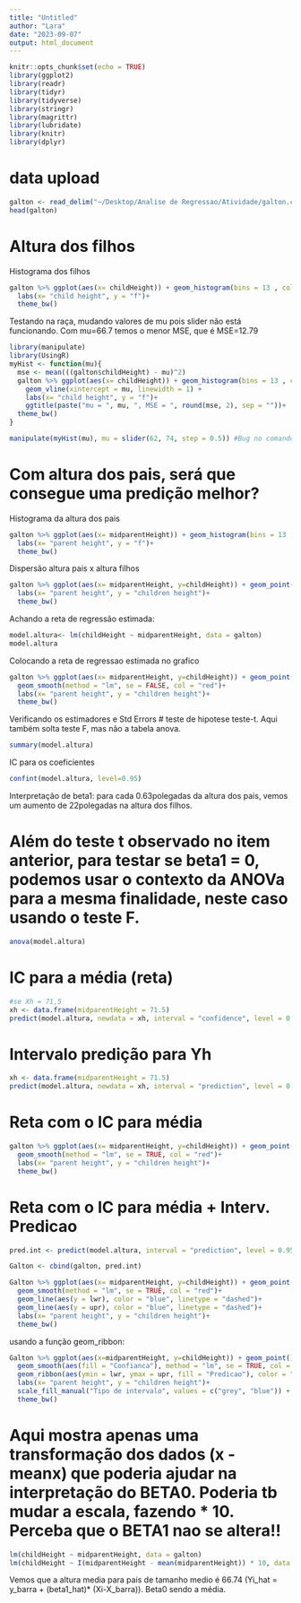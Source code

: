 ```yaml
---
title: "Untitled"
author: "Lara"
date: "2023-09-07"
output: html_document
---
```


```r
knitr::opts_chunk$set(echo = TRUE)
library(ggplot2)
library(readr)
library(tidyr)
library(tidyverse)
library(stringr)
library(magrittr)
library(lubridate)
library(knitr)
library(dplyr)
```

# data upload
```r
galton <- read_delim("~/Desktop/Analise de Regressao/Atividade/galton.csv")
head(galton)
```
# Altura dos filhos
Histograma dos filhos
```r
galton %>% ggplot(aes(x= childHeight)) + geom_histogram(bins = 13 , colour = "black", fill = "grey") +
  labs(x= "child height", y = "f")+
  theme_bw()
```


Testando na raça, mudando valores de mu pois slider não está funcionando. Com mu=66.7 temos o menor MSE, que é MSE=12.79
```r
library(manipulate)
library(UsingR)
myHist <- function(mu){
  mse <- mean(((galton$childHeight) - mu)^2)
  galton %>% ggplot(aes(x= childHeight)) + geom_histogram(bins = 13 , col = "black", fill = "grey") +
    geom_vline(xintercept = mu, linewidth = 1) +
    labs(x= "child height", y = "f")+
    ggtitle(paste("mu = ", mu, ", MSE = ", round(mse, 2), sep = ""))+
  theme_bw()
}

manipulate(myHist(mu), mu = slider(62, 74, step = 0.5)) #Bug no comando slider

```

# Com altura dos pais, será que consegue  uma predição melhor?
Histograma da altura dos pais
```r
galton %>% ggplot(aes(x= midparentHeight)) + geom_histogram(bins = 13 , colour = "black", fill = "grey") +
  labs(x= "parent height", y = "f")+
  theme_bw()
```
Dispersão altura pais x altura filhos
```r
galton %>% ggplot(aes(x= midparentHeight, y=childHeight)) + geom_point() +
  labs(x= "parent height", y = "children height")+
  theme_bw()
```

Achando a reta de regressão estimada:
```r
model.altura<- lm(childHeight ~ midparentHeight, data = galton)
model.altura
```
Colocando a reta de regressao estimada no grafico
```r
galton %>% ggplot(aes(x= midparentHeight, y=childHeight)) + geom_point() +
  geom_smooth(method = "lm", se = FALSE, col = "red")+
  labs(x= "parent height", y = "children height")+
  theme_bw()
```

Verificando os estimadores e Std Errors
# teste de hipotese teste-t. Aqui também solta teste F, mas não a tabela anova.
```r
summary(model.altura)
```

IC para os coeficientes
```r
confint(model.altura, level=0.95)
```

Interpretação de beta1: para cada 0.63polegadas da altura dos pais, vemos um aumento de 22polegadas na altura dos filhos.


# Além do teste t observado no item anterior, para testar se beta1 = 0, podemos usar o contexto da ANOVa para a mesma finalidade, neste caso usando o teste F.
```r
anova(model.altura)
```
# IC para a média (reta)
```r
#se Xh = 71,5
xh <- data.frame(midparentHeight = 71.5)
predict(model.altura, newdata = xh, interval = "confidence", level = 0.95)
```
# Intervalo predição para Yh
```r
xh <- data.frame(midparentHeight = 71.5)
predict(model.altura, newdata = xh, interval = "prediction", level = 0.95)
```
# Reta com o IC para média
```r
galton %>% ggplot(aes(x= midparentHeight, y=childHeight)) + geom_point() +
  geom_smooth(method = "lm", se = TRUE, col = "red")+
  labs(x= "parent height", y = "children height")+
  theme_bw()
```
# Reta com o IC para média + Interv. Predicao
```r
pred.int <- predict(model.altura, interval = "prediction", level = 0.95)

Galton <- cbind(galton, pred.int)

Galton %>% ggplot(aes(x= midparentHeight, y=childHeight)) + geom_point() +
  geom_smooth(method = "lm", se = TRUE, col = "red")+
  geom_line(aes(y = lwr), color = "blue", linetype = "dashed")+
  geom_line(aes(y = upr), color = "blue", linetype = "dashed")+
  labs(x= "parent height", y = "children height")+
  theme_bw()
```

usando a função geom_ribbon:
```r
Galton %>% ggplot(aes(x=midparentHeight, y=childHeight)) + geom_point() +
  geom_smooth(aes(fill = "Confianca"), method = "lm", se = TRUE, col = "red")+
  geom_ribbon(aes(ymin = lwr, ymax = upr, fill = "Predicao"), color = "blue", size = 1, alpha = 0, linetype= 2) +
  labs(x= "parent height", y = "children height")+
  scale_fill_manual("Tipo de intervalo", values = c("grey", "blue")) +
  theme_bw()
```
# Aqui mostra apenas uma transformação dos dados (x - meanx) que poderia ajudar na interpretação do BETA0. Poderia tb mudar a escala, fazendo * 10. Perceba que o BETA1 nao se altera!!
```r
lm(childHeight ~ midparentHeight, data = galton)
lm(childHeight ~ I(midparentHeight - mean(midparentHeight)) * 10, data = galton)
```
Vemos que a altura media para pais de tamanho medio é 66.74 (Yi_hat = y_barra + (beta1_hat)* (Xi-X_barra)). Beta0 sendo a média.


```r


```



```r


```


```r


```














